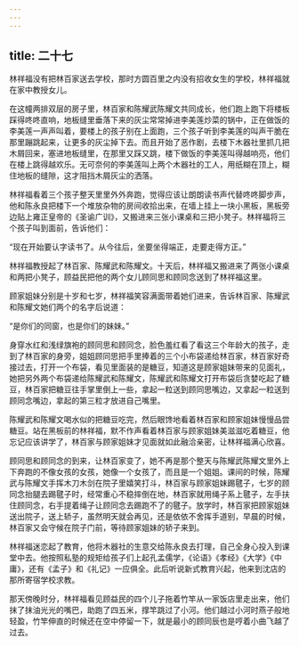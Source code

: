 ```yaml
---
---
---
```

title: 二十七
---



林祥福没有把林百家送去学校，那时方圆百里之内没有招收女生的学校，林祥福就在家中教授女儿。

在这幢两排双层的房子里，林百家和陈耀武陈耀文共同成长，他们跑上跑下将楼板踩得咚咚直响，地板缝里垂落下来的灰尘常常掉进李美莲炒菜的锅中，正在做饭的李美莲一声声叫着，要楼上的孩子别在上面跑，三个孩子听到李美莲的叫声干脆在那里蹦跳起来，让更多的灰尘掉下去。而且开始了恶作剧，去楼下木器社里抓几把木屑回来，塞进地板缝里，在那里又踩又跳，楼下做饭的李美莲叫得越响亮，他们在楼上跳得越欢乐。无可奈何的李美莲叫上两个木器社的工人，用纸糊在顶上，糊住地板的缝隙，这才阻挡木屑灰尘的洒落。

林祥福看着三个孩子整天里里外外奔跑，觉得应该让朗朗读书声代替咚咚脚步声，他和陈永良把楼下一个堆放杂物的房间收拾出来，在墙上挂上一块小黑板，黑板旁边贴上雍正皇帝的《圣谕广训》，又搬进来三张小课桌和三把小凳子。林祥福将三个孩子叫到面前，告诉他们：

“现在开始要认字读书了。从今往后，坐要坐得端正，走要走得方正。”

林祥福教授起了林百家、陈耀武和陈耀文。十天后，林祥福又搬进来了两张小课桌和两把小凳子，顾益民把他的两个女儿顾同思和顾同念送到了林祥福这里。

顾家姐妹分别是十岁和七岁，林祥福笑容满面带着她们进来，告诉林百家、陈耀武和陈耀文她们两个的名字后说道：

“是你们的同窗，也是你们的妹妹。”

身穿水红和浅绿旗袍的顾同思和顾同念，脸色羞红看了看这三个年龄大的孩子，走到了林百家的身旁，姐姐顾同思把手里捧着的三个小布袋递给林百家，林百家好奇接过去，打开一个布袋，看见里面装的是糖豆，知道这是顾家姐妹带来的见面礼，她把另外两个布袋递给陈耀武和陈耀文，陈耀武和陈耀文打开布袋后贪婪吃起了糖豆，林百家把糖豆往手掌里倒上一些，拿起一粒送到顾同思嘴边，又拿起一粒送到顾同念嘴边，拿起的第三粒才放进自己嘴里。

陈耀武和陈耀文喝水似的把糖豆吃完，然后眼馋地看着林百家和顾家姐妹慢慢品尝糖豆。站在黑板前的林祥福，默不作声看着林百家与顾家姐妹美滋滋吃着糖豆，他忘记应该讲学了，林百家与顾家姐妹才见面就如此融洽亲密，让林祥福满心欣喜。

顾同思和顾同念的到来，让林百家变了，她不再是那个整天与陈耀武陈耀文里外上下奔跑的不像女孩的女孩，她像一个女孩了，而且是一个姐姐。课间的时候，陈耀武与陈耀文手挥木刀木剑在院子里嬉笑打斗，林百家与顾家姐妹踢毽子，七岁的顾同念抬腿去踢毽子时，经常重心不稳摔倒在地，林百家就用绳子系上毽子，左手扶住顾同念，右手提着绳子让顾同念去踢跑不了的毽子。放学时，林百家把顾家姐妹送出院子，送上轿子，虽然明天就会再见，还是依依不舍挥手道别，早晨的时候，林百家又会守候在院子门前，等待顾家姐妹的轿子来到。

林祥福迷恋起了教育，他将木器社的生意交给陈永良去打理，自己全身心投入到课堂中去。他按照私塾的规矩给孩子们上起孔孟儒学，《论语》《孝经》《大学》《中庸》，还有《孟子》和《礼记》一应俱全。此后听说新式教育兴起，他来到沈店的那所寄宿学校求教。

那天傍晚时分，林祥福看见顾益民的四个儿子拖着竹竿从一家饭店里走出来，他们抹了抹油光光的嘴巴，助跑了四五米，撑竿跳过了小河。他们越过小河时燕子般地轻盈，竹竿伸直的时候还在空中停留一下，就是最小的顾同辰也是哼着小曲飞越了过去。